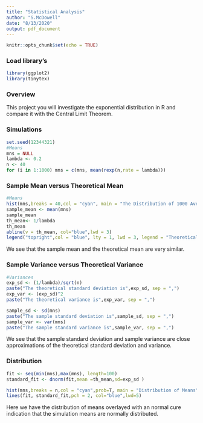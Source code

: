 ```yaml
---
title: "Statistical Analysis"
author: "S.McDowell"
date: "8/13/2020"
output: pdf_document
---
```


```r
knitr::opts_chunk$set(echo = TRUE)
```

### Load library's
```r
library(ggplot2)
library(tinytex)
```

### Overview
This project you will investigate the exponential distribution in R and compare it with the Central Limit Theorem.

### Simulations
```r
set.seed(12344321)
#Means
mns = NULL
lambda <- 0.2
n <- 40
for (i in 1:1000) mns = c(mns, mean(rexp(n,rate = lambda)))
```

### Sample Mean versus Theoretical Mean
```r
#Means
hist(mns,breaks = 40,col = "cyan", main = "The Distribution of 1000 Averages from 40 Exponentials",xlab = "Mean Values")
sample_mean <- mean(mns)
sample_mean
th_mean<- 1/lambda
th_mean
abline(v = th_mean, col="blue",lwd = 3)
legend("topright",col = "blue", lty = 1, lwd = 3, legend = "Theoretical Mean" )
```

We see that the sample mean and the theoretical mean are very similar.

### Sample Variance versus Theoretical Variance
```r
#Variances
exp_sd <- (1/lambda)/sqrt(n)
paste("The theoretical standard deviation is",exp_sd, sep = ",")
exp_var <- (exp_sd)^2
paste("The theoretical variance is",exp_var, sep = ",")

sample_sd <- sd(mns)
paste("The sample standard deviation is",sample_sd, sep = ",")
sample_var <- var(mns)
paste("The sample standard variance is",sample_var, sep = ",")
```
We see that the sample standard deviation and sample variance are close approximations of the theoretical standard deviation and variance.

### Distribution
```r
fit <- seq(min(mns),max(mns), length=100)
standard_fit <- dnorm(fit,mean =th_mean,sd=exp_sd )

hist(mns,breaks = n,col = "cyan",prob=T, main = "Distribution of Means",xlab = "Mean Values")
lines(fit, standard_fit,pch = 2, col="blue",lwd=5)
```

Here we have the distribution of means overlayed with an normal cure indication that the simulation means are normally distributed.
